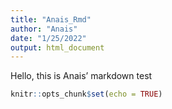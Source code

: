 ```yaml
---
title: "Anais_Rmd"
author: "Anais"
date: "1/25/2022"
output: html_document
---
```

Hello, this is Anais' markdown test

```r
knitr::opts_chunk$set(echo = TRUE)
```


